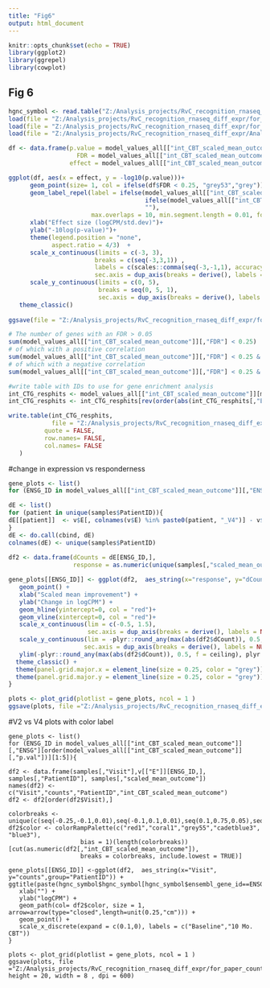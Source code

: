 ---
title: "Fig6"
output: html_document
---

```{r setup, include=FALSE}
knitr::opts_chunk$set(echo = TRUE)
library(ggplot2)
library(ggrepel)
library(cowplot)
```

## Fig 6


```{r}
hgnc_symbol <- read.table("Z:/Analysis_projects/RvC_recognition_rnaseq_diff_expr/Analyses_rnaseq_recognition/metadata/ENSG_geneSymbol2.txt", sep =",", header=TRUE)
load(file = "Z:/Analysis_projects/RvC_recognition_rnaseq_diff_expr/for_paper_counts/fits_paper/model_values_all.RData")
load(file = "Z:/Analysis_projects/RvC_recognition_rnaseq_diff_expr/for_paper_counts/fits_paper/v_visit.RDATA")
load(file = "Z:/Analysis_projects/RvC_recognition_rnaseq_diff_expr/Analyses_rnaseq_recognition/results/mixed_effect_models/htseq_manual/samples.RDATA")

```

```{r}
df <- data.frame(p.value = model_values_all[["int_CBT_scaled_mean_outcome"]][,"p.val"],
                   FDR = model_values_all[["int_CBT_scaled_mean_outcome"]][,"FDR"], 
                 effect = model_values_all[["int_CBT_scaled_mean_outcome"]][,"Estimate"])

ggplot(df, aes(x = effect, y = -log10(p.value)))+
      geom_point(size= 1, col = ifelse(df$FDR < 0.25, "grey53","grey"))+
      geom_label_repel(label = ifelse(model_values_all[["int_CBT_scaled_mean_outcome"]][,"ENSG"] %in%  model_values_all[["int_CBT_scaled_mean_outcome"]][,"ENSG"][order(model_values_all[["int_CBT_scaled_mean_outcome"]][,"p.val"])][1:5],
                                      ifelse(model_values_all[["int_CBT_scaled_mean_outcome"]][,"hgnc_symbol"] == "", model_values_all[["int_CBT_scaled_mean_outcome"]][,"ENSG"], model_values_all[["int_CBT_scaled_mean_outcome"]][,"hgnc_symbol"]),
                                      ""), 
                       max.overlaps = 10, min.segment.length = 0.01, force = 50, color = "black", size = 3, nudge_y = 0.2, segment.size = 0.25)+
      xlab("Effect size (logCPM/std.dev)")+
      ylab("-10log(p-value)")+
      theme(legend.position = "none", 
            aspect.ratio = 4/3)  +
      scale_x_continuous(limits = c(-3, 3), 
                        breaks = c(seq(-3,3,1)) , 
                        labels = c(scales::comma(seq(-3,-1,1), accuracy = c(0.01)), scales::comma(0, accuracy = c(1)), scales::comma(seq(1, 3,1), accuracy = c(0.01))),
                        sec.axis = dup_axis(breaks = derive(), labels = derive(), name = NULL))+
      scale_y_continuous(limits = c(0, 5), 
                         breaks = seq(0, 5, 1), 
                         sec.axis = dup_axis(breaks = derive(), labels = derive(), name = NULL))+
   theme_classic()
  
ggsave(file = "Z:/Analysis_projects/RvC_recognition_rnaseq_diff_expr/for_paper_counts/Figs_for_paper/Fig6_INTgenes.png", width = 6, height = 8)

# The number of genes with an FDR > 0.05
sum(model_values_all[["int_CBT_scaled_mean_outcome"]][,"FDR"] < 0.25)
# of which with a positive correlation
sum(model_values_all[["int_CBT_scaled_mean_outcome"]][,"FDR"] < 0.25 & model_values_all[["int_CBT_scaled_mean_outcome"]][,"Estimate"] > 0 )
# of which with a negative correlation
sum(model_values_all[["int_CBT_scaled_mean_outcome"]][,"FDR"] < 0.25 & model_values_all[["int_CBT_scaled_mean_outcome"]][,"Estimate"] < 0 )

#write table with IDs to use for gene enrichment analysis
int_CTG_resphits <- model_values_all[["int_CBT_scaled_mean_outcome"]][model_values_all[["int_CBT_scaled_mean_outcome"]][,"p.val"] < 0.05,]
int_CTG_resphits <- int_CTG_resphits[rev(order(abs(int_CTG_resphits[,"Estimate"]))),][1:100,"ENSG"]

write.table(int_CTG_resphits,
            file = "Z:/Analysis_projects/RvC_recognition_rnaseq_diff_expr/for_paper_counts/cytoscape/int_CTG_resp_p005top100E.csv", 
          quote = FALSE, 
          row.names= FALSE,
          col.names= FALSE
   )
```

#change in expression vs responderness

```{r}
gene_plots <- list()
for (ENSG_ID in model_values_all[["int_CBT_scaled_mean_outcome"]][,"ENSG"][order(model_values_all[["int_CBT_scaled_mean_outcome"]][,"p.val"])][1:5]){

dE <- list()
for (patient in unique(samples$PatientID)){
dE[[patient]]  <- v$E[, colnames(v$E) %in% paste0(patient, "_V4")] - v$E[, colnames(v$E) %in% paste0(patient, "_V2")]
} 
dE <- do.call(cbind, dE)
colnames(dE) <- unique(samples$PatientID)
   
df2 <- data.frame(dCounts = dE[ENSG_ID,],
                  response = as.numeric(unique(samples[,"scaled_mean_outcome"])))

gene_plots[[ENSG_ID]] <- ggplot(df2,  aes_string(x="response", y="dCounts")) +  ggtitle(paste(hgnc_symbol$hgnc_symbol[hgnc_symbol$ensembl_gene_id==ENSG_ID]))+
   geom_point() +
   xlab("Scaled mean improvement") +
   ylab("Change in logCPM") +
   geom_hline(yintercept=0, col = "red")+
   geom_vline(xintercept=0, col = "red")+
   scale_x_continuous(lim = c(-0.5, 1.5),
                      sec.axis = dup_axis(breaks = derive(), labels = NULL, name = NULL))+
   scale_y_continuous(lim = -plyr::round_any(max(abs(df2$dCount)), 0.5, f = ceiling), plyr::round_any(max(abs(df2$dCount)), 0.5, f = ceiling),
                     sec.axis = dup_axis(breaks = derive(), labels = NULL, name = NULL))+
   ylim(-plyr::round_any(max(abs(df2$dCount)), 0.5, f = ceiling), plyr::round_any(max(abs(df2$dCount)), 0.5, f = ceiling))+
  theme_classic() +
  theme(panel.grid.major.x = element_line(size = 0.25, color = "grey"))+
  theme(panel.grid.major.y = element_line(size = 0.25, color = "grey"))
}

plots <- plot_grid(plotlist = gene_plots, ncol = 1 )
ggsave(plots, file ="Z:/Analysis_projects/RvC_recognition_rnaseq_diff_expr/for_paper_counts/Figs_for_paper/Fig6B_INTDeltaPlots.png", height = 20, width = 8 , dpi = 600)

```

#V2 vs V4 plots with color label

```
gene_plots <- list()
for (ENSG_ID in model_values_all[["int_CBT_scaled_mean_outcome"]][,"ENSG"][order(model_values_all[["int_CBT_scaled_mean_outcome"]][,"p.val"])][1:5]){

df2 <- data.frame(samples[,"Visit"],v[["E"]][ENSG_ID,], samples[,"PatientID"], samples[,"scaled_mean_outcome"])
names(df2) <- c("Visit","counts","PatientID","int_CBT_scaled_mean_outcome")
df2 <- df2[order(df2$Visit),]

colorbreaks <- unique(c(seq(-0.25,-0.1,0.01),seq(-0.1,0.1,0.01),seq(0.1,0.75,0.05),seq(0.75,1.5,0.1)))
df2$color <- colorRampPalette(c("red1","coral1","grey55","cadetblue3", "blue3"), 
                    bias = 1)(length(colorbreaks))[cut(as.numeric(df2[,"int_CBT_scaled_mean_outcome"]), 
                    breaks = colorbreaks, include.lowest = TRUE)]

gene_plots[[ENSG_ID]] <-ggplot(df2,  aes_string(x="Visit", y="counts",group="PatientID")) +  ggtitle(paste(hgnc_symbol$hgnc_symbol[hgnc_symbol$ensembl_gene_id==ENSG_ID]))+
   xlab("") +
   ylab("logCPM") +
   geom_path(col= df2$color, size = 1, arrow=arrow(type="closed",length=unit(0.25,"cm"))) + 
   geom_point() +
   scale_x_discrete(expand = c(0.1,0), labels = c("Baseline","10 Mo. CBT"))
}

plots <- plot_grid(plotlist = gene_plots, ncol = 1 )
ggsave(plots, file ="Z:/Analysis_projects/RvC_recognition_rnaseq_diff_expr/for_paper_counts/Figs_for_paper/Fig6B_INTplots.png", height = 20, width = 8 , dpi = 600)

```